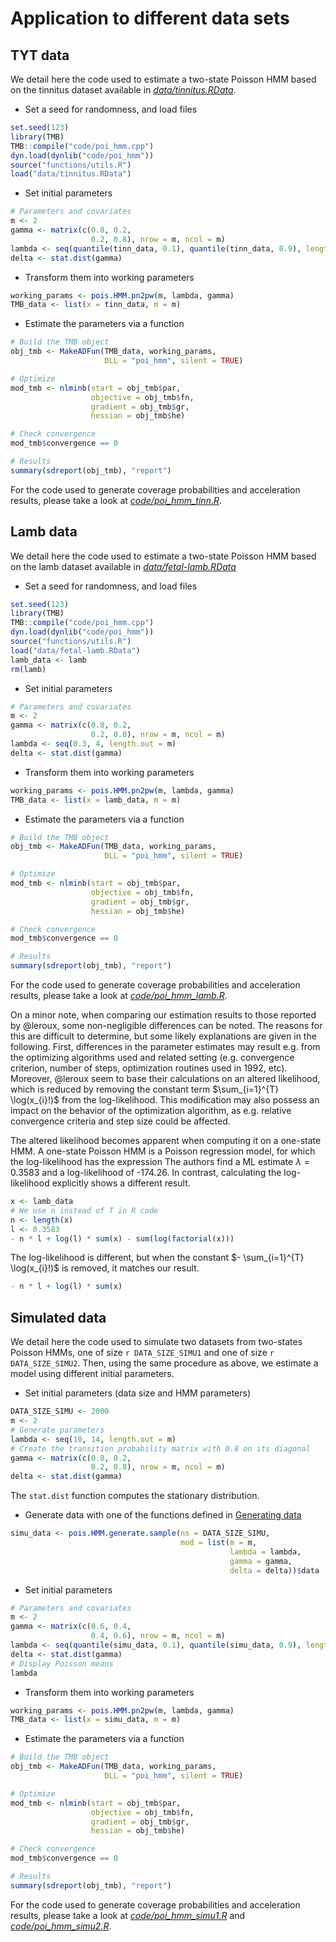 # Application to different data sets

## TYT data
We detail here the code used to estimate a two-state Poisson HMM based on the tinnitus dataset available in *[data/tinnitus.RData](#tinnitus.RData)*.

- Set a seed for randomness, and load files
```r
set.seed(123)
library(TMB)
TMB::compile("code/poi_hmm.cpp")
dyn.load(dynlib("code/poi_hmm"))
source("functions/utils.R")
load("data/tinnitus.RData")
```

- Set initial parameters
```r
# Parameters and covariates
m <- 2
gamma <- matrix(c(0.8, 0.2,
                  0.2, 0.8), nrow = m, ncol = m)
lambda <- seq(quantile(tinn_data, 0.1), quantile(tinn_data, 0.9), length.out = m)
delta <- stat.dist(gamma)
```

- Transform them into working parameters
```r
working_params <- pois.HMM.pn2pw(m, lambda, gamma)
TMB_data <- list(x = tinn_data, m = m)
```

- Estimate the parameters via a function
```r
# Build the TMB object
obj_tmb <- MakeADFun(TMB_data, working_params,
                     DLL = "poi_hmm", silent = TRUE)

# Optimize
mod_tmb <- nlminb(start = obj_tmb$par,
                  objective = obj_tmb$fn,
                  gradient = obj_tmb$gr,
                  hessian = obj_tmb$he)

# Check convergence
mod_tmb$convergence == 0

# Results
summary(sdreport(obj_tmb), "report")
```

For the code used to generate coverage probabilities and acceleration results, please take a look at *[code/poi_hmm_tinn.R](#poi_hmm_tinn.R)*.

## Lamb data
We detail here the code used to estimate a two-state Poisson HMM based on the lamb dataset available in *[data/fetal-lamb.RData](#fetal-lamb.RData)*

- Set a seed for randomness, and load files
```r
set.seed(123)
library(TMB)
TMB::compile("code/poi_hmm.cpp")
dyn.load(dynlib("code/poi_hmm"))
source("functions/utils.R")
load("data/fetal-lamb.RData")
lamb_data <- lamb
rm(lamb)
```

- Set initial parameters
```r
# Parameters and covariates
m <- 2
gamma <- matrix(c(0.8, 0.2,
                  0.2, 0.8), nrow = m, ncol = m)
lambda <- seq(0.3, 4, length.out = m)
delta <- stat.dist(gamma)
```

- Transform them into working parameters
```r
working_params <- pois.HMM.pn2pw(m, lambda, gamma)
TMB_data <- list(x = lamb_data, m = m)
```

- Estimate the parameters via a function
```r
# Build the TMB object
obj_tmb <- MakeADFun(TMB_data, working_params,
                     DLL = "poi_hmm", silent = TRUE)

# Optimize
mod_tmb <- nlminb(start = obj_tmb$par,
                  objective = obj_tmb$fn,
                  gradient = obj_tmb$gr,
                  hessian = obj_tmb$he)

# Check convergence
mod_tmb$convergence == 0

# Results
summary(sdreport(obj_tmb), "report")
```

For the code used to generate coverage probabilities and acceleration results, please take a look at *[code/poi_hmm_lamb.R](#poi_hmm_lamb.R)*.

On a minor note, when comparing our estimation results to those reported by @leroux, some non-negligible differences can be noted.
The reasons for this are difficult to determine, but some likely explanations are given in the following.
First, differences in the parameter estimates may result e.g. from the optimizing algorithms used and related setting (e.g. convergence criterion, number of steps, optimization routines used in 1992, etc).
Moreover, @leroux seem to base their calculations on an altered likelihood, which is reduced by removing the constant term $\sum_{i=1}^{T} \log(x_{i}!)$ from the log-likelihood.
This modification may also possess an impact on the behavior of the optimization algorithm, as e.g. relative convergence criteria and step size could be affected.

The altered likelihood becomes apparent when computing it on a one-state HMM.
A one-state Poisson HMM is a Poisson regression model, for which the log-likelihood has the expression
\begin{align*}
l(\lambda) &= \log \left(\prod_{i=1}^{T} \frac{\lambda^{x_i} e^{-\lambda}}{x_{i}!} \right)\\
&= - T \lambda + \log(\lambda) \left( \sum_{i=1}^{T} x_i \right) - \sum_{i=1}^{T} \log(x_{i}!).
\end{align*}
The authors find a ML estimate $\lambda = 0.3583$ and a log-likelihood of -174.26.
In contrast, calculating the log-likelihood explicitly shows a different result.
```r
x <- lamb_data
# We use n instead of T in R code
n <- length(x)
l <- 0.3583
- n * l + log(l) * sum(x) - sum(log(factorial(x)))
```

The log-likelihood is different, but when the constant $- \sum_{i=1}^{T} \log(x_{i}!)$ is removed, it matches our result.
```r
- n * l + log(l) * sum(x)
```

## Simulated data

We detail here the code used to simulate two datasets from two-states Poisson HMMs, one of size `r DATA_SIZE_SIMU1` and one of size `r DATA_SIZE_SIMU2`.
Then, using the same procedure as above, we estimate a model using different initial parameters.

- Set initial parameters (data size and HMM parameters)
```r
DATA_SIZE_SIMU <- 2000
m <- 2
# Generate parameters
lambda <- seq(10, 14, length.out = m)
# Create the transition probability matrix with 0.8 on its diagonal
gamma <- matrix(c(0.8, 0.2,
                  0.2, 0.8), nrow = m, ncol = m)
delta <- stat.dist(gamma)
```
The `stat.dist` function computes the stationary distribution.

- Generate data with one of the functions defined in [Generating data](#generating-data)
```r
simu_data <- pois.HMM.generate.sample(ns = DATA_SIZE_SIMU,
                                      mod = list(m = m,
                                                 lambda = lambda,
                                                 gamma = gamma,
                                                 delta = delta))$data
```

- Set initial parameters
```r
# Parameters and covariates
m <- 2
gamma <- matrix(c(0.6, 0.4,
                  0.4, 0.6), nrow = m, ncol = m)
lambda <- seq(quantile(simu_data, 0.1), quantile(simu_data, 0.9), length.out = m)
delta <- stat.dist(gamma)
# Display Poisson means
lambda
```

- Transform them into working parameters
```r
working_params <- pois.HMM.pn2pw(m, lambda, gamma)
TMB_data <- list(x = simu_data, m = m)
```

- Estimate the parameters via a function
```r
# Build the TMB object
obj_tmb <- MakeADFun(TMB_data, working_params,
                     DLL = "poi_hmm", silent = TRUE)

# Optimize
mod_tmb <- nlminb(start = obj_tmb$par,
                  objective = obj_tmb$fn,
                  gradient = obj_tmb$gr,
                  hessian = obj_tmb$he)

# Check convergence
mod_tmb$convergence == 0

# Results
summary(sdreport(obj_tmb), "report")
```

For the code used to generate coverage probabilities and acceleration results, please take a look at *[code/poi_hmm_simu1.R](#poi_hmm_simu1.R)* and *[code/poi_hmm_simu2.R](#poi_hmm_simu2.R)*.

